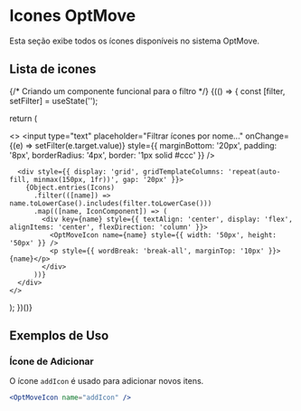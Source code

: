 
<Meta of={OptMoveIconStories} />

# Icones OptMove

Esta seção exibe todos os ícones disponíveis no sistema OptMove.

## Lista de icones

{/* Criando um componente funcional para o filtro */}
{(() => {
const [filter, setFilter] = useState('');

return (

<>
<input
type="text"
placeholder="Filtrar ícones por nome..."
onChange={(e) => setFilter(e.target.value)}
style={{ marginBottom: '20px', padding: '8px', borderRadius: '4px', border: '1px solid #ccc' }}
/>

      <div style={{ display: 'grid', gridTemplateColumns: 'repeat(auto-fill, minmax(150px, 1fr))', gap: '20px' }}>
        {Object.entries(Icons)
          .filter(([name]) => name.toLowerCase().includes(filter.toLowerCase()))
          .map(([name, IconComponent]) => (
            <div key={name} style={{ textAlign: 'center', display: 'flex', alignItems: 'center', flexDirection: 'column' }}>
              <OptMoveIcon name={name} style={{ width: '50px', height: '50px' }} />
              <p style={{ wordBreak: 'break-all', marginTop: '10px' }}>{name}</p>
            </div>
          ))}
      </div>
    </>

);
})()}

## Exemplos de Uso

### Ícone de Adicionar

O ícone `addIcon` é usado para adicionar novos itens.

```jsx
<OptMoveIcon name="addIcon" />
```
